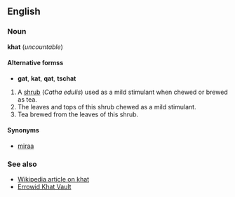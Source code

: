 ==English==
===Noun===
'''khat''' (''uncountable'')

====Alternative formss====
*'''gat''', '''kat''', '''qat''', '''tschat'''

#A [[shrub]] (''Catha edulis'') used as a mild stimulant when chewed or brewed as tea.
#The leaves and tops of this shrub chewed as a mild stimulant.
#Tea brewed from the leaves of this shrub.

====Synonyms====
*[[miraa]]

===See also===
*[[w:khat|Wikipedia article on khat]]
*[http://www.erowid.org/plants/khat/khat.shtml Errowid Khat Vault]